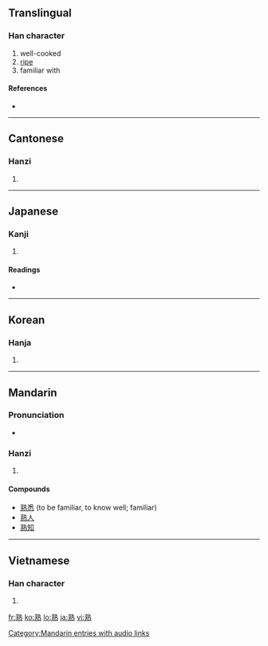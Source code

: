 ==Translingual==

===Han character===
{{Han char|rn=86|rad=火|as=11|sn=15|four=0533<sub>1</sub>|canj=卜戈火 (YIF)}}

# well-cooked
# [[ripe]]
# familiar with

====References====
* {{Han ref|kx=0680.200|dkj=19332|dj=1091.250|hdz=32231.030|uh=719F|ud=29087|bh=BCF4|bd=48372}}

----

==Cantonese==

===Hanzi===
{{yue-hanzi|jyut=|y=suk6}}

# {{defn|Cantonese|sort=火11}}

----

==Japanese==

===Kanji===
{{ja-kanji|grade=6|rs=火11}}

# {{defn|Japanese}}

====Readings====
* {{ja-readings|on=[[じゅく]] (juku)|kun=[[うれる]] (ureru), [[にる]] (niru), [[つらつら]] (tsuratsura)}}

----

==Korean==

===Hanja===
{{ko-hanja|hangeul=숙|eumhun=|rv=suk|mr=suk|y=swuk}}

# {{defn|Korean|sort=火11}}

----

==Mandarin==

===Pronunciation===
*{{audio|zh-shú.ogg|audio}}

===Hanzi===
{{cmn-hanzi|pin=[[shóu]] ([[shou2]]); [[shú]] ([[shu2]]) |wg=shou<sup>2</sup>; shu<sup>2</sup>}}

# {{defn|Mandarin|sort=火11}}

====Compounds====
*[[熟悉]] (to be familiar, to know well; familiar)
*[[熟人]]
*[[熟知]]

[[Category:Mandarin entries with audio links]]

----

==Vietnamese==

===Han character===
{{vi-hantu|[[thục]]|rs=火11}}

# {{defn|Vietnamese|sort=火11}}

[[fr:熟]]
[[ko:熟]]
[[lo:熟]]
[[ja:熟]]
[[vi:熟]]